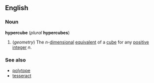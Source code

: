 ==English==
===Noun===
'''hypercube''' (''plural'' '''hypercubes''')

#(''geometry'') The ''n''-[[dimensional]] [[equivalent]] of a [[cube]] for any [[positive]] [[integer]] ''n''.

===See also===
*[[polytope]]
*[[tesseract]]